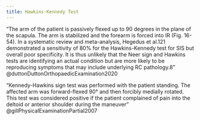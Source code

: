 ```yaml
---
title: Hawkins-Kennedy Test
---
```


"The arm of the patient is passively flexed up to 90 degrees in the plane of the scapula. The arm is stabilized and the forearm is forced into IR (Fig. 16-54). In a systematic review and meta-analysis, Hegedus et al.121 demonstrated a sensitivity of 80% for the Hawkins-Kennedy test for SIS but overall poor specificity. It is thus unlikely that the Neer sign and Hawkins tests are identifying an actual condition but are more likely to be reproducing symptoms that may include underlying RC pathology.8" @duttonDuttonOrthopaedicExamination2020

"Kennedy-Hawkins sign test was performed with the patient standing. The affected arm was forward-flexed 90° and then forcibly medially rotated. This test was considered positive if the patient complained of pain into the deltoid or anterior shoulder during the maneuver" @gillPhysicalExaminationPartial2007